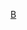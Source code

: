 {{football squad|teamname=波尔多足球俱乐部|bgcolor=#150C3A|textcolor=#FFFFFF|bordercolor=#970045
|title = 波尔多
|name=波尔多球员名单
|list=<div>
{{football squad2 player|no=1|name=[[伯努瓦·科斯蒂尔|-{zh-hans:科斯蒂尔;zh-hk:哥斯迪;zh-hant:科斯迪爾;}-]] ([[队长|C]])}}
{{football squad2 player|no=4|name={{le|梅克塞尔|Mexer|-{zh-hans:梅克塞尔;zh-hk:麥薩拿;zh-hant:梅克塞爾;}-}}}}
{{football squad2 player|no=5|name={{le|奥塔维奥|Otávio Henrique Santos|-{zh-hans:奥塔维奥;zh-hk:奧達維奧;zh-hant:奧塔維奧;}-}}}}
{{football squad2 player|no=7|name=[[吉米·布莱恩德|-{zh-hans:布莱恩德;zh-hant:布萊恩德;zh-hk:拜恩特;}-]]}}
<!--{{football squad2 player|no=9|name={{le|马哈|Josh Maja}}}}-->
{{football squad2 player|no=12|name={{le|德普雷维尔|Nicolas de Préville|-{zh-cn:德普雷维尔;zh-hk:迪柏維利;zh-tw:德普雷維爾;}-}}}}
{{football squad2 player|no=13|name={{le|法蘭沙治奧|Fransérgio Barbosa}}}}
{{football squad2 player|no=14|name=[[武卡欣·约万诺维奇|-{zh-hans:约万诺维奇;zh-hant:約萬諾維奇;zh-hk:祖雲奴域;}-]]}}
{{football squad2 player|no=15|name=[[馬些路·安東尼奧·古迪斯·菲諾|-{zh-cn:马塞洛;zh-tw:馬塞洛;zh-hk:馬些路;}-]]}}
{{football squad2 player|no=16|name={{le|加坦·普辛|Gaëtan Poussin|-{zh-cn:普欣;zh-hk:普辛;zh-tw:普欣;}-}}}}
{{football squad2 player|no=17|name={{le|美迪·沙卡尼|Mehdi Zerkane|-{zh-cn:泽尔卡内;zh-hk:沙卡尼;zh-tw:澤爾卡內;}-}}}}
{{football squad2 player|no=18|name=[[黄义助]]}}
{{football squad2 player|no=19|name=[[雅辛尼·艾迪利|-{zh-hans:阿德利;zh-hk:艾里;zh-tw:艾迪利;}-]]}}
{{football squad2 player|no=20|name=[[尤素夫·沙巴利|-{zh-hans:萨巴利;zh-hk:沙巴利;zh-tw:沙巴利;}-]]}}
{{football squad2 player|no=21|name=[[賈法伊羅·迪爾羅辛|-{zh-hans:迪尔罗辛;zh-hk:迪路辛;zh-tw:迪爾羅辛;}-]]}}
{{football squad2 player|no=23|name=[[乔舒亚·吉拉沃吉|-{zh-hans:吉拉沃吉;zh-hk:古爾拿禾古;zh-tw:吉拉沃吉;}-]]}}
{{football squad2 player|no=24|name={{le|保羅·拜斯|Paul Baysse|-{zh-hans:巴伊塞;zh-hk:拜斯;zh-tw:巴伊塞;}-}}}}
{{football squad2 player|no=25|name={{le|夸滕|Enock Kwateng|-{zh-hans:夸滕;zh-hk:卡華坦治;zh-tw:誇滕;}-}}}}
{{football squad2 player|no=26|name={{le|杜馬·巴錫|Toma Bašić|-{zh-hans:巴希奇;zh-hk:巴錫;zh-tw:巴希奇;}-}}}}
{{football squad2 player|no=28|name={{le|雷米·奥丁|Rémi Oudin|-{zh-hans:奥丁;zh-hk:奧甸;zh-tw:奧丁;}-}}}}
{{football squad2 player|no=29|name={{le|庞德耶|Maxime Poundjé|-{zh-hans:庞德耶;zh-hk:龐迪治;zh-tw:龐德耶;}-}}}}
{{football squad2 player|no=31|name={{le|阿马杜·特劳雷|Amadou Traoré|-{zh-hans:特劳雷;zh-hk:查奧爾;zh-tw:特勞雷;}-}}}}
{{football squad2 player|no=32|name={{le|巴夸|Dilane Bakwa|-{zh-hans:巴夸;zh-hk:巴克華;zh-tw:巴誇;}-}}}}
{{Football squad2 player|no=-|name=[[麥比耶·尼安|-{zh-hans:尼昂;zh-hk:尼安;zh-tw:尼昂;}-]]}}
{{football squad manager|name={{le|弗萊基米爾·佩特科維奇|Vladimir Petković|佩特科維奇}}}}
</div>}}
<noinclude>
[[Category:法国足球俱乐部名单模板|B]]
</noinclude>